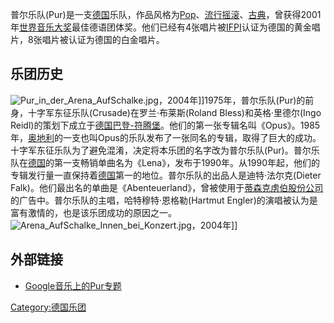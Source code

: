 {{Infobox musical artist 
| Name                = 普尔乐队<br/>Pur
| Img                 = Pur (band) 38.JPG
| Img_capt            = 普尔乐队在[[多特蒙德|多特蒙德]]，2009年12月
| Img_size            =
| Background          = group_or_band
| Origin              = [[File:Flag_of_Germany.svg|28px]][[德国|德国]][[巴登-符腾堡|巴登-符腾堡]]
| Genre               = [[Pop_(音乐类型)|Pop]], [[流行摇滚|流行摇滚]], [[古典音乐|古典音乐]]
| Years_active        = 1975 - 现在
| Label               = [[File:EMI_logo.svg|25px]][[EMI|EMI]]
| URL                 = http://www.pur.de www.pur.de
| Current_members     = Hartmut Engler (主唱)<br />Joe Crawford (贝斯)<br />Rudi Buttas (吉他)<br />Roland Bless (鼓手)<br />Ingo Riedl (键盘手)
}}
普尔乐队(Pur)是一支[[德国|德国]]乐队，作品风格为[[Pop_(音乐类型)|Pop]]、[[流行摇滚|流行摇滚]]、[[古典音乐|古典]]，曾获得2001年[[世界音乐大奖|世界音乐大奖]]最佳德语团体奖。他们已经有4张唱片被[[IFPI|IFPI]]认证为德国的黄金唱片，8张唱片被认证为德国的白金唱片。

==乐团历史==
[[File:Pur_in_der_Arena_AufSchalke.jpg|thumb]]，2004年]]1975年，普尔乐队(Pur)的前身，十字军东征乐队(Crusade)在罗兰·布莱斯(Roland Bless)和英格·里德尔(Ingo Reidl)的策划下成立于[[德国|德国]][[巴登-符腾堡|巴登-符腾堡]]。他们的第一张专辑名叫《Opus》。1985年，[[奥地利|奥地利]]的一支也叫Opus的乐队发布了一张同名的专辑，取得了巨大的成功。十字军东征乐队为了避免混淆，决定将本乐团的名字改为普尔乐队(Pur)。普尔乐队在[[德国|德国]]的第一支畅销单曲名为《Lena》，发布于1990年。从1990年起，他们的专辑发行量一直保持着[[德国|德国]]第一的地位。普尔乐队的出品人是迪特·法尔克(Dieter Falk)。他们最出名的单曲是《Abenteuerland》，曾被使用于[[蒂森克虏伯股份公司|蒂森克虏伯股份公司]]的广告中。普尔乐队的主唱，哈特穆特·恩格勒(Hartmut Engler)的演唱被认为是富有激情的，也是该乐团成功的原因之一。[[File:Arena_AufSchalke_Innen_bei_Konzert.jpg|thumb]]，2004年]]

==外部链接==
*[http://www.google.cn/music/artist?id=Ac39c06e199bfd80d Google音乐上的Pur专题]{{dead link|date=2018年3月 |bot=InternetArchiveBot |fix-attempted=yes }}

{{DEFAULTSORT:Pur}}
[[Category:德国乐团|Category:德国乐团]]
